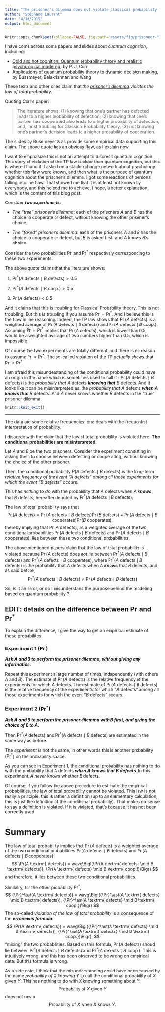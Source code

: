 ```yaml
---
title: "The prisoner's dilemma does not violate classical probability laws"
author: "Stéphane Laurent"
date: "4/10/2015"
output: html_document
---
```


```r
knitr::opts_chunk$set(collapse=FALSE, fig.path="assets/fig/prisonner-")
```

I have come across some papers and slides about *quantum cognition*, including:

- [Cold and hot cognition: Quantum probability theory and realistic psychological modeling](https://ppw.kuleuven.be/okp/_pdf/Lee2013QMOCA.pdf), by P. J. Corr
- [Applications of quantum probability theory to dynamic decision making](https://community.apan.org/afosr/m/cognition_decision__computational_intelligence_program/121111/download.aspx), by Busemeyer, Balakrishnan and Wang

These texts and other ones claim that *the [*prisoner's dilemma*](https://en.wikipedia.org/wiki/Prisoner%27s_dilemma) violates the law of total probability.*

Quoting Corr's paper:

> The literature shows: (1) knowing that one’s partner has defected
> leads to a higher probability of defection; (2) knowing that one’s
> partner has cooperated also leads to a higher probability of
> defection; and, most troubling for Classical Probability theory, (3)
> not knowing one’s partner’s decision leads to a higher probability of
> cooperation.

The slides by Busemeyer & al. provide some empirical data supporting this claim. The above quote has an obvious flaw, as I explain now. 

I want to emphasize this is not an attempt to discredit quantum cognition. This story of violation of the TP law is older than quantum cognition, but this is where I found it. I asked on a stackexchange network about psychology whether this flaw were known, and then what is the purpose of quantum cognition about the prisoner's dilemma. I got some reactions of persons falling into the flaw. That showed me that it is at least not known by everybody, and this helped me to achieve, I hope, a better explanation, which is the content of this blog post.

Consider ***two experiments***:

- *The "true" prisoner's dilemma*: each of the prisoners $A$ and $B$ has the choice to cooperate or defect, without knowing the other prisoner's choice.

- *The "faked" prisoner's dilemma*: each of the prisoners $A$ and $B$ has the choice to cooperate or defect, but $B$ is asked first, and $A$ knows $B$'s choice.


Consider the two probabilities $\Pr$ and $\Pr^\ast$ respectively corresponding to these two experiments.

The above quote claims that the literature shows:

1. $\Pr^\ast(A \textrm{ defects} \mid B \textrm{ defects}) > 0.5$

2. $\Pr^\ast(A \textrm{ defects} \mid B \textrm{ coop.}) > 0.5$

3. $\Pr(A \textrm{ defects}) < 0.5$

And it claims that this is troubling for Classical Probability theory. This is not troubling. But this is troubling if you assume $\Pr=\Pr^\ast$. And I believe this is the flaw in the reasoning. Indeed, the TP law shows that $\Pr(A \textrm{ defects})$ is a weighted average of $\Pr(A \textrm{ defects} \mid B \textrm{ defects})$ and $\Pr(A \textrm{ defects} \mid B \textrm{ coop.})$. Assuming $\Pr=\Pr^\ast$ implies that $\Pr(A \textrm{ defects})$, which is lower than $0.5$, would be a weighted average of two numbers higher than $0.5$, which is impossible.

Of course the two experiments are totally different, and there is no reason to assume $\Pr=\Pr^\ast$. The so-called violation of the TP *actually shows* that $\Pr\neq\Pr^\ast$.

I am afraid this misunderstanding of the conditional probability could have an origin in the name which is sometimes used to call it : $\Pr(A \textrm{ defects} \mid B \textrm{ defects})$ is the *probability that* $A \textrm{ defects}$ ***knowing that*** $B \textrm{ defects}$. And it looks like it can be misinterpreted as: the *probability that* $A \textrm{ defects}$ ***when $A$ knows that*** $B \textrm{ defects}$. And $A$ never knows whether $B$ defects in the "true" prisoner dilemma.

```r
knitr::knit_exit()
```

_________



The data are some relative frequencies: one deals with the frequentist interpretation of probability.

I disagree with the claim that the law of total probability is violated here. **The conditional probabilities are misinterpreted**.

Let $A$ and $B$ be the two prisoners. Consider the experiment consisting in asking them to choose between defecting or cooperating, without knowing the choice of the other prisoner. 

Then, the conditional probability $P(A \textrm{ defects} \mid B \textrm{ defects})$ is the long-term *relative frequency of the event "$A$ defects" among all those experiments for which the event "$B$ defects" occurs*. 

This has *nothing to do* with the probability that $A$ defects when $A$ ***knows*** that $B$ defects, hereafter denoted by $\Pr^\ast(A \textrm{ defects} \mid B \textrm{ defects})$.

The law of total probability says that 
$$
\Pr(A \textrm{ defects}) =  \Pr(A \textrm{ defects} \mid B \textrm{ defects})\Pr(B \textrm{ defects}) +  \Pr(A \textrm{ defects} \mid B \textrm{ cooperates})\Pr(B \textrm{ cooperates}),
$$
thereby implying that $\Pr(A \textrm{ defects})$, as a weighted average of the two conditional probabilities $\Pr(A \textrm{ defects} \mid B \textrm{ defects})$ and $\Pr(A \textrm{ defects} \mid B \textrm{ cooperates})$, lies between these two conditional probabilities.

The above mentioned papers claim that the law of total probability is violated because  $\Pr(A \textrm{ defects})$ does *not* lie between $\Pr^\ast(A \textrm{ defects} \mid B \textrm{ defects})$ and $\Pr^\ast (A \textrm{ defects} \mid B \textrm{ cooperates})$, where $\Pr^\ast (A \textrm{ defects} \mid B \textrm{ defects})$ is the probability that $A$ defects when $A$ ***knows*** that $B$ defects, and, as said before, 
$$
{\Pr}^\ast (A \textrm{ defects} \mid B \textrm{ defects}) \neq \Pr(A \textrm{ defects} \mid B \textrm{ defects})$$

So, is it an error, or do I misunderstand the purpose behind the modeling based on quantum probability ?

## EDIT: details on the difference between $\Pr$ and ${\Pr}^\ast$

To explain the difference, I give the way to get an empirical estimate of these probabilites.

### Experiment 1 ($\Pr$)

***Ask $A$ and $B$ to perform the prisoner dilemma, without giving any information.***

Repeat this experiment a large number of times, independently (with others $A$ and $B$). The estimate of  $\Pr(A \textrm{ defects})$  is the relative frequency of the experiments for which $A$ defects. The estimate of $\Pr (A \textrm{ defects} \mid B \textrm{ defects})$ is the relative frequency of the experiments for which "$A$ defects" among all those experiments for which the event "$B$ defects" occurs.

### Experiment 2 ($\Pr^*$)

***Ask $A$ and $B$ to perform the prisoner dilemma with $B$ first, and giving the choice of $B$ to $A$.***

Then ${\Pr}^\ast (A \textrm{ defects})$ and ${\Pr}^\ast (A \textrm{ defects} \mid B \textrm{ defects})$ are estimated in the same way as before. 

The *experiment* is not the same, in other words this is another probability (${\Pr}^*$) on the probability space.

As you can see in Experiment 1, the conditional probability has nothing to do with the probability that $A$ defects ***when $A$ knows that $B$ defects***. In this experiment, $A$ *never* knows whether $B$ defects.

Of course, if you follow the above procedure to estimate the empirical probabilities, the law of total probability cannot be violated.  This law is not really a principle, this is rather a definition (up to an elementary calculation, this is just the definition of the conditional probability). That makes no sense to say a definition is violated. If it is violated, that's because it has not been correctly used.

# Summary 

The law of total probability implies that  $\Pr(A \textrm{ defects})$ is a weighted average of the two conditional probabilities $\Pr(A \textrm{ defects} \mid B \textrm{ defects})$ and $\Pr(A \textrm{ defects} \mid B \textrm{ cooperates})$:
$$
\Pr(A \textrm{ defects}) = wavg\Bigl(\Pr(A \textrm{ defects} \mid B \textrm{ defects}), \Pr(A \textrm{ defects} \mid B \textrm{ coop.})\Bigr)
$$
and therefore, it lies between these two conditional probabilities. 

Similalry, for the other probability ${\Pr}^\ast$, 
$$
{\Pr}^\ast(A \textrm{ defects}) = wavg\Bigl({\Pr}^\ast(A \textrm{ defects} \mid B \textrm{ defects}), {\Pr}^\ast(A \textrm{ defects} \mid B \textrm{ coop.})\Bigr)
$$
The so-called *violation of the law of total probability* is a consequence of the ***erroneous formula***:
$$
\Pr(A \textrm{ defects}) = wavg\Bigl({\Pr}^\ast(A \textrm{ defects} \mid B \textrm{ defects}), {\Pr}^\ast(A \textrm{ defects} \mid B \textrm{ coop.})\Bigr),
$$
"mixing" the two probabilities. Based on this formula, $\Pr(A \textrm{ defects})$ shoud lie between ${\Pr}^\ast(A \textrm{ defects} \mid B \textrm{ defects})$ and ${\Pr}^\ast(A \textrm{ defects} \mid B \textrm{ coop.})$. This is intuitively wrong, and this has been observed to be wrong on empirical data. But this formula is wrong.

As a side note, I think that the misunderstanding could have been caused by the name *probability of $X$ knowing $Y$* to call the conditional probability of $X$ given $Y$. This has nothing to do with $X$ knowing something about $Y$:
$$
\text{Probability of $X$ given $Y$}
$$
does not mean
$$
\text{Probability of $X$ when $X$ knows $Y$}.
$$

